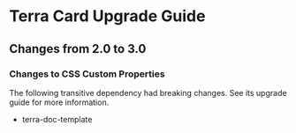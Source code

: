 
<Badge />

# Terra Card Upgrade Guide

## Changes from 2.0 to 3.0

### Changes to CSS Custom Properties

The following transitive dependency had breaking changes. See its upgrade guide for more information.
* terra-doc-template
